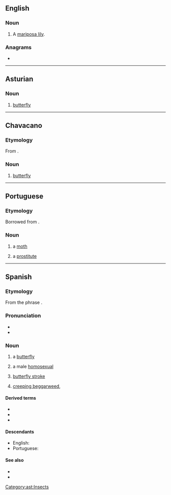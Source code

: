 {{also|Mariposa}}
==English==

===Noun===
{{en-noun}}

# A [[mariposa lily]].

===Anagrams===
* {{anagrams|en|a=aaimoprs|parosmia}}

----

==Asturian==

===Noun===
{{ast-noun|f|mariposes}}

# [[butterfly]]

[[Category:ast:Insects]]

----

==Chavacano==

===Etymology===
From {{der|cbk|es|mariposa}}.

===Noun===
{{head|cbk|noun}}

# [[butterfly]]

----

==Portuguese==

===Etymology===
Borrowed from {{bor|pt|es|mariposa}}.

===Noun===
{{pt-noun|f|s}}

# a [[moth]]
# {{lb|pt|slang}} a [[prostitute]]

----

==Spanish==

===Etymology===
From the phrase {{m|es|[[María]] [[posar|pósa]]te||Mary, alight!}}.

===Pronunciation===
* {{IPA|/mariˈposa/|lang=es}}
* {{hyphenation|ma|ri|po|sa|lang=es}}

===Noun===
{{es-noun|f}}

# a [[butterfly]]
# {{lb|es|slang}} a male [[homosexual]]
# {{lb|es|swimming}} [[butterfly stroke]]
# [[creeping beggarweed]], {{taxlink|Desmodium incanum|species|noshow=1}}

====Derived terms====
* {{l|es|cazamariposas}}
* {{l|es|mariposario}}
* {{l|es|mariposero}}

====Descendants====
* English: {{l|en|mariposa lily}}
* Portuguese: {{l|pt|mariposa}}

====See also====
* {{l|es|oruga|g=f}}
* {{l|es|polilla|g=f}}

{{topics|es|Insects|Plants}}